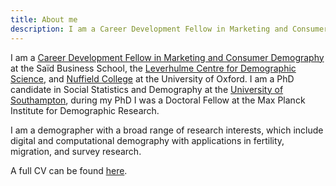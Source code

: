 ```yaml
---
title: About me
description: I am a Career Development Fellow in Marketing and Consumer Demography at the Saïd Business School, the Leverhulme Centre for Demographic Science, and Nuffield College at the University of Oxford.
---
```


I am a [Career Development Fellow in Marketing and Consumer Demography](https://www.sbs.ox.ac.uk/about-us/people/francesco-rampazzo)
at the Saïd Business School, the [Leverhulme Centre for Demographic Science](https://www.demographicscience.ox.ac.uk),
and [Nuffield College](http://www.nuffield.ox.ac.uk) at the University of Oxford. I am a PhD candidate in Social Statistics and Demography at the [University of Southampton](https://www.southampton.ac.uk/demography/index.page),
during my PhD I was a Doctoral Fellow at the Max Planck Institute for Demographic Research.

I am a demographer with a broad range of research interests, which include digital and computational demography with applications in fertility, migration, and survey research.

A full CV can be found [here](/assets/Francesco-Rampazzo-CV.pdf).
